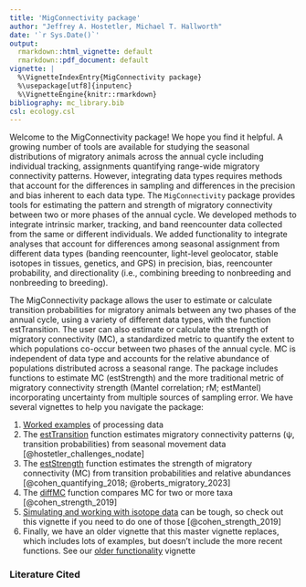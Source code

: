 ```yaml
---
title: 'MigConnectivity package'
author: "Jeffrey A. Hostetler, Michael T. Hallworth"
date: '`r Sys.Date()`'
output:
  rmarkdown::html_vignette: default
  rmarkdown::pdf_document: default
vignette: |
  %\VignetteIndexEntry{MigConnectivity package}
  %\usepackage[utf8]{inputenc}
  %\VignetteEngine{knitr::rmarkdown}
bibliography: mc_library.bib 
csl: ecology.csl
---
```


Welcome to the MigConnectivity package! We hope you find it helpful. A growing number of tools are available for studying the seasonal distributions of migratory animals across the annual cycle including individual tracking, assignments quantifying range-wide migratory connectivity patterns. However, integrating data types requires methods that account for the differences in sampling and differences in the precision and bias inherent to each data type. The `MigConnectivity` package provides tools for estimating the pattern and strength of migratory connectivity between two or more phases of the annual cycle. We developed methods to integrate intrinsic marker, tracking, and band reencounter data collected from the same or different individuals. We added functionality to integrate analyses that account for differences among seasonal assignment from different data types (banding reencounter, light-level geolocator, stable isotopes in tissues, genetics, and GPS) in precision, bias, reencounter probability, and directionality (i.e., combining breeding to nonbreeding and nonbreeding to breeding). 

The MigConnectivity package allows the user to estimate or calculate transition probabilities for migratory animals between any two phases of the annual cycle, using a variety of different data types, with the function estTransition. The user can also estimate or calculate the strength of migratory connectivity (MC), a standardized metric to quantify the extent to which populations co-occur between two phases of the annual cycle. MC is independent of data type and accounts for the relative abundance of populations distributed across a seasonal range. The package includes functions to estimate MC (estStrength) and the more traditional metric of migratory connectivity strength (Mantel correlation; rM; estMantel) incorporating uncertainty from multiple sources of sampling error. We have several vignettes to help you navigate the package: 

1. [Worked examples](https://smbc-nzp.github.io/MigConnectivity/WorkedExample.html) of processing data
1. The [estTransition](https://smbc-nzp.github.io/MigConnectivity/estTransition.html) function estimates migratory connectivity patterns (ψ, transition probabilities) from seasonal movement data [@hostetler_challenges_nodate]
1. The [estStrength](https://smbc-nzp.github.io/MigConnectivity/estStrength.html) function estimates the strength of migratory connectivity (MC) from transition probabilities and relative abundances [@cohen_quantifying_2018; @roberts_migratory_2023]
1. The [diffMC](https://smbc-nzp.github.io/MigConnectivity/diffMC.html) function compares MC for two or more taxa [@cohen_strength_2019]
1. [Simulating and working with isotope data](https://smbc-nzp.github.io/MigConnectivity/simulateIsoMC.html) can be tough, so check out this vignette if you need to do one of those [@cohen_strength_2019]
1. Finally, we have an older vignette that this master vignette replaces, which includes lots of examples, but doesn't include the more recent functions. See our [older functionality](https://smbc-nzp.github.io/MigConnectivity/olderFunctionality.html) vignette


### Literature Cited

<div id="refs"></div>



